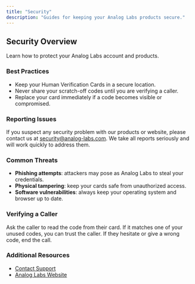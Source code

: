 ```yaml
---
title: "Security"
description: "Guides for keeping your Analog Labs products secure."
---
```


## Security Overview

Learn how to protect your Analog Labs account and products.

### Best Practices

- Keep your Human Verification Cards in a secure location.
- Never share your scratch-off codes until you are verifying a caller.
- Replace your card immediately if a code becomes visible or compromised.

### Reporting Issues

If you suspect any security problem with our products or website,
please contact us at [security@analog-labs.com](mailto:security@analog-labs.com).
We take all reports seriously and will work quickly to address them.

### Common Threats

- **Phishing attempts**: attackers may pose as Analog Labs to steal your credentials.
- **Physical tampering**: keep your cards safe from unauthorized access.
- **Software vulnerabilities**: always keep your operating system and browser up to date.
### Verifying a Caller

Ask the caller to read the code from their card. If it matches one of your unused codes, you can trust the caller. If they hesitate or give a wrong code, end the call.

### Additional Resources

- [Contact Support](mailto:founder@harbingersoftwaresolutions.com)
- [Analog Labs Website](https://analog-labs.com)

